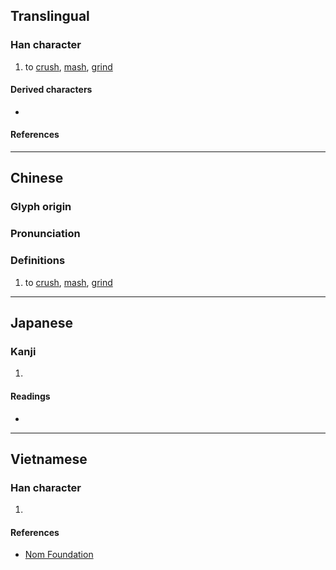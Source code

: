 {{character info}}
==Translingual==

===Han character===
{{Han char|rn=64|rad=手|as=05|sn=8|four=57011|canj=QSP|ids=⿰扌尼}}

# {{lb|zh|Cantonese}} to [[crush]], [[mash]], [[grind]]

====Derived characters====
* {{l|mul|[[𭰬]], [[𭣑]], [[𭎵]]}}

====References====
{{Han ref|kx=0423.100|dkj=11919|dj=0771.110|hdz=31859.020|uh=62B3}}

----

==Chinese==
{{zh-forms}}

===Glyph origin===
{{Han etym}}

===Pronunciation===
{{zh-pron
|m=nǐ
|c=nai4
|mc=y
|oc=y
|cat=v
}}

===Definitions===
{{zh-hanzi}}

# to [[crush]], [[mash]], [[grind]]

----

==Japanese==

===Kanji===
{{ja-kanji|grade=|rs=手05}}

# {{rfdef|ja|sort=手05}}

====Readings====
* {{ja-readings|on=じ, に, でい, ない|kun=と-まる}}

----

==Vietnamese==

===Han character===
{{vi-readings|rs=手05|reading=nai}}

# {{rfdef|vi|sort=手05}}

====References====
* [http://nomfoundation.org/common/nom_details.php?codepoint=62B3 Nom Foundation]
